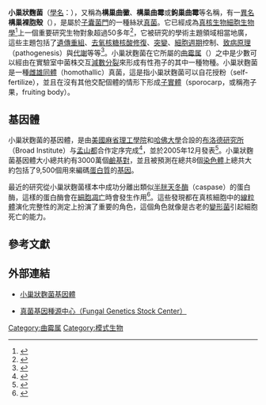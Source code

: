 {{Speciesbox
| name = 小巢狀麴菌<br />''Aspergillus nidulans''
| image = aspergillus nidulans.jpg
| image_width = 240px
| image_caption = 接種於真菌培養基的小巢狀麴菌
| genus = Aspergillus
| species = nidulans
| authority = (Eidam) G Winter, 1884
| synonyms = ''Emericella nidulans''
}}

'''小巢狀麴菌'''（[[學名|學名]]：'''''{{lang|la|Aspergillus nidulans}}'''''），又稱為'''構巢曲黴'''、'''構巢曲霉'''或'''鉤巢曲霉'''等名稱，有一[[異名|異名]]'''構巢裸胞殼'''（''{{lang|la|Emericella nidulans}}''），是屬於[[子囊菌門|子囊菌門]]的一種絲狀[[真菌|真菌]]。它已經成為[[真核生物|真核生物]][[細胞生物學|細胞生物學]]<ref>{{cite journal en | author=Osmani SA, Mirabito PM | title=The early impact of genetics on our understanding of cell cycle regulation in Aspergillus nidulans | journal=Fungal Genet Biol | year=2004 | pages=401–10 | volume=41 | issue=4 
| pmid=14998523 | doi=10.1016/j.fgb.2003.11.009}}</ref>上一個重要研究生物對象超過50多年<ref>{{cite book   | last = Martinelli  | first = S. D.  | authorlink = | coauthors = J. R. Kinghorn  | title = ''Aspergillus'': 50 years on  | publisher = Elsevier  | date = 1994  | location = | url = | doi = 
| isbn = 0-444-81762-X }}</ref>，它被研究的學術主題領域相當地廣，這些主題包括了[[遺傳重組|遺傳重組]]、[[DNA修復|去氧核糖核酸修復]]、[[突變|突變]]、[[細胞週期|細胞週期]]控制、[[病機|致病原理]]（pathogenesis）與[[代謝|代謝]]等等<ref>{{cite journal en | author=Nierman WC, May G, Kim HS, Anderson MJ, Chen D, Denning DW | title=What the Aspergillus genomes have told us | journal=Med Mycol | year=2005 | pages=S3–5 | volume=43 Suppl 1 | pmid=16110785 | doi=10.1080/13693780400029049}}</ref>。小巢狀麴菌在它所屬的[[曲霉属|曲霉属]]（''{{lang|la|Aspergillus}}''）之中是少數可以經由在實驗室中菌株交互[[減數分裂|減數分裂]]來形成有性孢子的其中一種物種。小巢狀麴菌是一種[[同宗配合|雌雄同體]]（homothallic）真菌，這是指小巢狀麴菌可以自花授粉（self-fertilize），並且在沒有其他交配個體的情形下形成[[子實體|子實體]]（sporocarp，或稱孢子果，fruiting body）。

== 基因體 ==

小巢狀麴菌的基因體，是由[[美國|美國]][[麻省理工學院|麻省理工學院]]和[[哈佛大學|哈佛大學]]合設的[[布洛德研究所|布洛德研究所]]（Broad Institute）与[[孟山都|孟山都]]合作定序完成<ref name=BI>{{cite web |url=http://www.broadinstitute.org/annotation/fungi/aspergillus_nidulans_old/background.html |title=Aspergillus nidulans Project Information |publisher=[[Broad_Institute|Broad Institute]] |accessdate=2011-01-28 |archive-date=2015-09-23 |archive-url=https://web.archive.org/web/20150923194704/http://www.broadinstitute.org/annotation/fungi/aspergillus_nidulans_old/background.html |dead-url=no }}</ref>，並於2005年12月發表<ref>{{cite journal en | author=Galagan JE ''et al'' | title=Sequencing of ''Aspergillus nidulans'' and comparative analysis with ''A. fumigatus'' and ''A. oryzae'' | journal=Nature | year=2005 | pages=1105–15 | volume=438 | issue=7071 | pmid=16372000 | doi=10.1038/nature04341}}</ref>。小巢狀麴菌基因體大小總共約有3000萬個[[鹼基對|鹼基對]]，並且被預測在總共8個[[染色體|染色體]]上總共大約包括了9,500個用來編碼[[蛋白質|蛋白質]]的[[基因|基因]]。

最近的研究從小巢狀麴菌樣本中成功分離出類似[[半胱天冬酶|半胱天冬酶]]（caspase）的蛋白酶，這樣的蛋白酶會在[[細胞凋亡|細胞凋亡]]時會發生作用<ref>{{cite journal en |author=C. Thrane, , U. Kaufmann, B. M. Stummann and S. Olsson | |title= Activation of caspase-like activity and poly (ADP-ribose) polymerase degradation during sporulation in Aspergillus nidulans  |journal= Fungal Genetics and Biology |volume= 41 |issue= 3 |pages= 361-368 |id= |url= http://www.sciencedirect.com/science?_ob=ArticleURL&_udi=B6WFV-4B8K9SY-1&_user=10&_rdoc=1&_fmt=&_orig=search&_sort=d&view=c&_acct=C000050221&_version=1&_urlVersion=0&_userid=10&md5=041f97392e2e43119b3a43a9d4db2983|accessdate= |doi=10.1016/j.fgb.2003.11.003 |date=March 2004}}</ref>。這些發現都在真核細胞中的[[線粒體|線粒體]]演化完整性的測定上扮演了重要的角色，這個角色就像是古老的[[變形菌門|變形菌]]引起細胞死亡的能力。

== 參考文獻 ==
{{reflist}}

== 外部連結 ==
* {{en icon}}[https://www.webcitation.org/5YKqupmbt?url=http://www.broad.mit.edu/annotation/genome/aspergillus_nidulans/ 小巢狀麴菌基因體]
* {{en icon}}[http://www.fgsc.net 真菌基因種源中心（Fungal Genetics Stock Center）] {{Wayback|url=http://www.fgsc.net/ |date=20061001215555 }}

{{模式生物}}
{{taxonbar}}

[[Category:曲霉属|Category:曲霉属]]
[[Category:模式生物|Category:模式生物]]